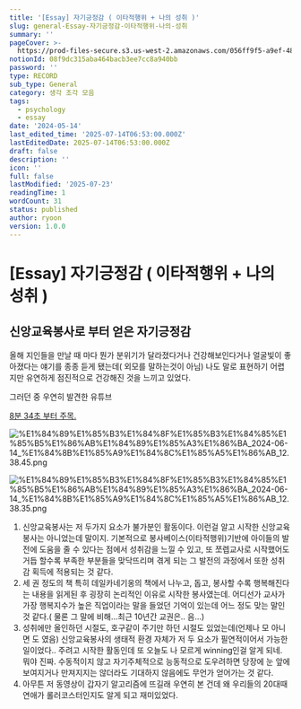 ```yaml
---
title: '[Essay] 자기긍정감 ( 이타적행위 + 나의 성취 )'
slug: general-Essay-자기긍정감-이타적행위-나의-성취
summary: ''
pageCover: >-
  https://prod-files-secure.s3.us-west-2.amazonaws.com/056ff9f5-a9ef-486f-8acb-9eef51d06a2d/0e8bf1c6-083d-491b-8018-b14e58fef08b/%E1%84%8B%E1%85%B5%E1%84%85%E1%85%B3%E1%86%B7_%E1%84%8B%E1%85%A5%E1%86%B9%E1%84%82%E1%85%B3%E1%86%AB_%E1%84%82%E1%85%A9%E1%84%90%E1%85%B3%E1%84%87%E1%85%AE%E1%86%A8_%286%29.png?X-Amz-Algorithm=AWS4-HMAC-SHA256&X-Amz-Content-Sha256=UNSIGNED-PAYLOAD&X-Amz-Credential=ASIAZI2LB466YDSZW2W3%2F20250723%2Fus-west-2%2Fs3%2Faws4_request&X-Amz-Date=20250723T173140Z&X-Amz-Expires=3600&X-Amz-Security-Token=IQoJb3JpZ2luX2VjEPL%2F%2F%2F%2F%2F%2F%2F%2F%2F%2FwEaCXVzLXdlc3QtMiJIMEYCIQD5hCcOg%2BNLXb9TY4MD2N0Bx0kFO%2FleFXJjkdsDSWwkuQIhAMtnyuTi9tUhGZFpvwvg5j%2FquNsOF9GnJWR9J6LReH3bKv8DCBoQABoMNjM3NDIzMTgzODA1IgwXNIwOLIy010fBjfUq3APVu57mvkfCIN2kJ05gp1CpdyhVUB9uuurUNZbO6CteEEyzlfY1NXRIylKRZb6wG8%2BoF0LcPjJk%2F4MsOWYyLN7qhcWTHFN4vyUd2CGGu6MZfDqsN32rqKGvvV66V2a1gWlKS1xmPuDVWZLejMFikW5bVYOMrzCzJjPkt%2F49xx%2B6%2BGo7Ae0X8AoBU4LZRMXuDRvlWHecqENf584XCylFEevhHqFFXeIC8Uv3TtWGazNen3zMa%2B0Q2QhZhTCuXHthdzVMHudkq4uJE1eP3bDAPp%2BMY5qge8R%2BYOvcQnZH5noqJrm5Ejz%2F8a6hjUuVENJz0%2BgguNUwd2%2BMOTk98X9rcF94Dyk9Y9w6BI1kgIDlx1L43sSHrE0sBn93Wsdog9xGnF3bmqoIdjYPpfN0MH980H%2BOBCbVEc20gZ8j31mwPmtDgle870gbx89QnB54tLN1JLo%2BwTCZhQ7rdfATwHVpALImFBZ7PzKPCWIV8nqsp%2B1Qpf66RiJJPvYvtI%2BryUJnGXne7aHP4ZskY8bEYNfN4Tw%2FNCf2L0XS7VtsabOpfz34ZpmeWfnqVzt7UEysgK%2Fj4WRRoXGL7%2FncpYBHYgiy9IhRXlpkkEXmTOpa7772q1bEJ%2BTgAiQyBHEAIaVNlTCntYTEBjqkAeUA%2FtSNmPmV9p87kxiXQ1N3ujJ0QEHjUkdsU6zSLZQonZ4X3lplnT3HyGCUvrMSaF3uF2zcN%2FEpKN%2FJ5nDl9%2Bxdye2FlrwBdyr%2BtuYhiDZINjpF5wMR%2FBcpQIo%2FhhYUADZiaBex2G39Kpe4E4%2Bcj7noSd4hXJQEicYj%2BXpYy7C7IPaEHgCfMS6BZg0mQ%2F%2BXFUtJ6z3QJvWJPffctX0i%2F3TMdKdl&X-Amz-Signature=a912568699c45e8b35f0a388d523404b9b1141e68676536c6359f83e6b8915ae&X-Amz-SignedHeaders=host&x-amz-checksum-mode=ENABLED&x-id=GetObject
notionId: 08f9dc315aba464bacb3ee7cc8a940bb
password: ''
type: RECORD
sub_type: General
category: 생각 조각 모음
tags:
  - psychology
  - essay
date: '2024-05-14'
last_edited_time: '2025-07-14T06:53:00.000Z'
lastEditedDate: 2025-07-14T06:53:00.000Z
draft: false
description: ''
icon: ''
full: false
lastModified: '2025-07-23'
readingTime: 1
wordCount: 31
status: published
author: ryoon
version: 1.0.0
---
```

# [Essay] 자기긍정감 ( 이타적행위 + 나의 성취 )


## 신앙교육봉사로 부터 얻은 자기긍정감



올해 지인들을 만날 때 마다 뭔가 분위기가 달라졌다거나 건강해보인다거나 얼굴빛이 좋아졌다는 얘기를 종종 듣게 됐는데( 외모를 말하는것이 아님) 나도 말로 표현하기 어렵지만 유연하게 점진적으로 건강해진 것을 느끼고 있었다.


그러던 중 우연히 발견한 유튜브


[8분 34초 부터 주목.](https://youtu.be/gRiJb6-QkJI?si=EW4w1OQgSVODfASu&t=511)


![%E1%84%89%E1%85%B3%E1%84%8F%E1%85%B3%E1%84%85%E1%85%B5%E1%86%AB%E1%84%89%E1%85%A3%E1%86%BA_2024-06-14_%E1%84%8B%E1%85%A9%E1%84%8C%E1%85%A5%E1%86%AB_12.38.45.png](https://prod-files-secure.s3.us-west-2.amazonaws.com/056ff9f5-a9ef-486f-8acb-9eef51d06a2d/8b5ee746-a6d5-4b07-a39f-08e404327be1/%E1%84%89%E1%85%B3%E1%84%8F%E1%85%B3%E1%84%85%E1%85%B5%E1%86%AB%E1%84%89%E1%85%A3%E1%86%BA_2024-06-14_%E1%84%8B%E1%85%A9%E1%84%8C%E1%85%A5%E1%86%AB_12.38.45.png?X-Amz-Algorithm=AWS4-HMAC-SHA256&X-Amz-Content-Sha256=UNSIGNED-PAYLOAD&X-Amz-Credential=ASIAZI2LB466VIT6TV2X%2F20250723%2Fus-west-2%2Fs3%2Faws4_request&X-Amz-Date=20250723T173211Z&X-Amz-Expires=3600&X-Amz-Security-Token=IQoJb3JpZ2luX2VjEPL%2F%2F%2F%2F%2F%2F%2F%2F%2F%2FwEaCXVzLXdlc3QtMiJIMEYCIQDJOLZIujVZ8lCb6Hcr%2BF9if5N72ni9gYkaMn%2B1hiwbngIhAP81DfT7DTmaFLg2pOC27ij5%2BGrDkedHy%2BhMQwfm4jW7Kv8DCBoQABoMNjM3NDIzMTgzODA1IgwugcR9RzSAH%2FjmxNgq3ANnI12LPpp5ik7Q%2FuvFeC9zNDKVju27g7JwXl0gevlswqnheyHZG5u1tfYyHk0tvCjM9uOdxReGePGI0mbieqNGOUgM0htv1R0Eq4COjkdFn1EKpooFkB%2BVlvyX5KNDr5SGZn2zDiMWnUEaMEO5U5oQp68pPGFPCpBxDdwQUUPSqp2j48%2FyCXME4d4hNZ2QYinAOvoNEDTAjDNA7E2TET2E9d6zOqtQQRsm3VUFnqZ0%2B4rQl2FadkEfQH6gIp3jsPdkYqVcKErJ2a0NxxnMyFK%2Bo07Z7Fb0yOpx%2BiahbxDnqId%2F8FgvnJQ5GCTYGmKwYhEkqMl5bqsT3kGUcS3mZaGXXfOAOVULVnRv4VXIT%2FSfhbszWhOkEDYNl2VUGt%2BkwodVuIY39huJYhsGVo%2FRk00kV7sRs6M%2FGkOelzxxBVMPmQDNwWCaGS5K4vKojVPSZbum5KDURvemBKA03o02TDsXSJ8TNvl3Cy7tU%2BzkQyVbS2SfUIrcdZkLErXMwvjt%2FMdh6WGvJ5tMpnNVuE%2F63%2FF%2BL0sIbiuWTBVyo32aav%2BffHAT1Py%2B2sp4WOouNCAN%2BnBCy4vuh0wB9%2Bqoi9HIh8CepTpKqTdswvp%2Bw7ddJY4Se5UT7GswdPnNxQJhETDgtITEBjqkATP2HySwdN0NN1eKOkyVZ%2FUf7vAzkmA1tFLX%2Fr05Y8QNxZ0BMS6BQfXV1QDheMmz7SR0gGgenJNNn0NzjfdkR7%2Fay96ty4wxQlhM7f0ylzVcjQTkKrDMgnYurKkk1p0EkslGnrx3k%2BT8bRqGatgXzDGt%2FX6wxk9phGAAkomMEEdcb69g12N%2BTASN0lddcdqiU1PNmnpxe9CI6vEuXtrz%2BORKEwx3&X-Amz-Signature=d24ade77a8b60b3eff8910e0bd0e469a7f1cc94116efd834ec089fac3cee484b&X-Amz-SignedHeaders=host&x-amz-checksum-mode=ENABLED&x-id=GetObject)


![%E1%84%89%E1%85%B3%E1%84%8F%E1%85%B3%E1%84%85%E1%85%B5%E1%86%AB%E1%84%89%E1%85%A3%E1%86%BA_2024-06-14_%E1%84%8B%E1%85%A9%E1%84%8C%E1%85%A5%E1%86%AB_12.38.35.png](https://prod-files-secure.s3.us-west-2.amazonaws.com/056ff9f5-a9ef-486f-8acb-9eef51d06a2d/51a05aba-7bb3-4c22-99fc-07d961bf1df2/%E1%84%89%E1%85%B3%E1%84%8F%E1%85%B3%E1%84%85%E1%85%B5%E1%86%AB%E1%84%89%E1%85%A3%E1%86%BA_2024-06-14_%E1%84%8B%E1%85%A9%E1%84%8C%E1%85%A5%E1%86%AB_12.38.35.png?X-Amz-Algorithm=AWS4-HMAC-SHA256&X-Amz-Content-Sha256=UNSIGNED-PAYLOAD&X-Amz-Credential=ASIAZI2LB4667T4PBV5K%2F20250723%2Fus-west-2%2Fs3%2Faws4_request&X-Amz-Date=20250723T173212Z&X-Amz-Expires=3600&X-Amz-Security-Token=IQoJb3JpZ2luX2VjEPL%2F%2F%2F%2F%2F%2F%2F%2F%2F%2FwEaCXVzLXdlc3QtMiJHMEUCIBOs3qY%2BZyuUsKCsN5Na%2Bshea7xDv%2FeqfekjKlJddSU5AiEA1WNCbaSpGPsuXHI0bJYXYlZ75XKm0jQSdqBFc8u%2FxsAq%2FwMIGxAAGgw2Mzc0MjMxODM4MDUiDIXB3Nzg6WeRWXNdvSrcA4MvfI%2FxuqsT7LZDX5t9o0q6nLB1KZFd9WsTgBiqhzSxodEyhhfDclPFRmpsZo0%2F%2Fy9c%2B6FPmt2mfz%2F3Rbx5oqwY4mV5SpGwB6S98eOqd2XB0Z83Wl86dO67%2F31RGikr0CRerUZ0ddecoYhk6ZJP0h5o4ZyCl7o51lRLg5sL1naxtoK5C%2B3xYS1wm4PFTx%2B4RXpvS14SVVtE0PTkZiEQTRWzHM6d213vkLgZt%2BbuEwgjalyUIf8xkX%2F75tya%2BVsKNYVOPyh7IsYQHa9Mp24i5XMCTJGAq06rBURB3cTCSTlJtGYjZsRC1vNfHWF%2BKQARZtUrwKHwztei3TuWDVP3wuAR9qXnxZcYhUwh%2B8O7xmZUr%2FsByUQg4L7YHu1w%2F8bMxvgzFzfrrCjm2NTtdTJluIhURnvnCcoxxKBH0MNE4pm3BfVYZ6YPK4d8LDZQVJlzo4Nni1eEU98c%2F6Xbs7KhhomJv8W02tsFe7JrMll8cyd5kK6E4kN1Olw%2BpZgoiD2GZeYpbbMaS3LEXCANImSq29i5yyKg5Klc40dzy8Mgy8IBQnwCx2l%2F43lvLkGFVSUfy8SjNYJI7i8l%2FLUG0nDDFG%2FgcTmvqhsTODA1xwAEJM1e5MnlvfmLS4mFs16CMJ61hMQGOqUBytHvCVOfiLk2FE%2Fu3yihnnJxcLTTYqA6Z4JVWrH8RKSDG75yJlaaPNhX53iG0bkbHuyEK8Cr7M9Ft%2B5kK557b0Za04WKIxRrEJQMi%2FBuVxozFPkSWwji4U4BW1HaonnJYUJOAMYtDj8seiIjLL7cYQX461MVt3cTAAstvn5DqXaRhn6VsSJ%2BNZLhuQflzt30Mz6ImXaYTJruclJudgyUTOzcVxtU&X-Amz-Signature=21d0aeb610c79c5e1a6a875129df8453777de9239cd36332c3e5ae39200fea5d&X-Amz-SignedHeaders=host&x-amz-checksum-mode=ENABLED&x-id=GetObject)

1. 신앙교육봉사는 저 두가지 요소가 불가분인 활동이다. 이런걸 알고 시작한 신앙교육봉사는 아니었는데 말이지. 기본적으로 봉사베이스(이타적행위)기반에 아이들의 발전에 도움을 줄 수 있다는 점에서 성취감을 느낄 수 있고, 또 쪼렙교사로 시작했어도 거듭 할수록 부족한 부분들을 맞닥뜨리며 겪게 되는 그 발전의 과정에서 또한 성취감 획득에 적용되는 것 같다.
2. 세 권 정도의 책 특히 데일카네기옹의 책에서 나누고, 돕고, 봉사할 수록 행복해진다는 내용을 읽게된 후 굉장히 논리적인 이유로 시작한 봉사였는데. 어디선가 교사가 가장 행복지수가 높은 직업이라는 말을 들었던 기억이 있는데 어느 정도 맞는 말인 것 같다.( 물론 그 말에 비해...최근 10년간 교권은.. 음...)
3. 성취에만 올인하던 시절도, 호구같이 주기만 하던 시절도 있었는데(언제나 모 아니면 도 였음) 신앙교육봉사의 생태적 환경 자체가 저 두 요소가 필연적이어서 가능한 일이었다.. 주려고 시작한 활동인데 또 오늘도 나 모르게 winning인걸 알게 되네. 뭐야 진짜. 수동적이지 않고 자기주체적으로 능동적으로 도우려하면 당장에 눈 앞에 보여지거나 만져지지는 않더라도 기대하지 않음에도 무언가 얻어가는 것 같다.
4. 아무튼 저 동영상이 갑자기 알고리즘에 뜨길래 우연히 본 건데 왜 우리들의 20대때 연애가 롤러코스터인지도 알게 되고 재미있었다.
